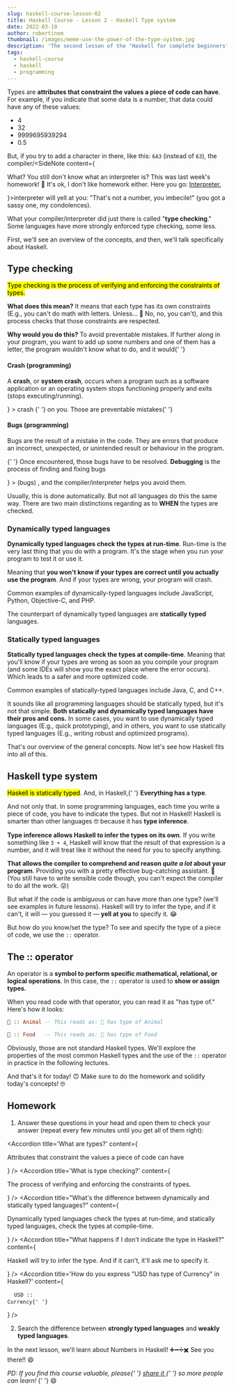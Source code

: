 ```yaml
---
slug: haskell-course-lesson-02
title: Haskell Course - Lesson 2 - Haskell Type system
date: 2022-03-10
author: robertinom
thumbnail: /images/meme-use-the-power-of-the-type-system.jpg
description: 'The second lesson of the "Haskell for complete beginners" course. The Haskell Type system.'
tags:
  - haskell-course
  - haskell
  - programming
---
```


Types are **attributes that constraint the values a piece of code can have**. For example, if you indicate that some data is a number, that data could have any of these values:

- 4
- 32
- 9999695939294
- 0.5

But, if you try to add a character in there, like this: `6A3` (instead of `63`), the compiler/<SideNote content={<p>What? You still don't know what an interpreter is? This was last week's homework! 🤣 It's ok, I don't like homework either. Here you go: <a href='https://en.wikipedia.org/wiki/Interpreter_(computing)' target='_blank'>Interpreter.</a></p>}>interpreter</SideNote> will yell at you: "That's not a number, you imbecile!" (you got a sassy one, my condolences).

What your compiler/interpreter did just there is called "**type checking**." Some languages have more strongly enforced type checking, some less.

First, we'll see an overview of the concepts, and then, we'll talk specifically about Haskell.

## Type checking

<p>
  <mark>
    Type checking is the process of verifying and enforcing the constraints of
    types.
  </mark>
</p>

**What does this mean?** It means that each type has its own constraints (E.g., you can't do math with letters. Unless... 🤔 No, no, you can't), and this process checks that those constraints are respected.

<p>
  <b>Why would you do this?</b> To avoid preventable mistakes. If further along
  in your program, you want to add up some numbers and one of them has a letter,
  the program wouldn't know what to do, and it would{' '}
  <SideNote
    content={
      <div>
        <h4>Crash (programming)</h4>
        <p>
          A <b>crash</b>, or <b>system crash</b>, occurs when a program such as
          a software application or an operating system stops functioning
          properly and exits (stops executing/running).
        </p>
      </div>
    }
  >
    crash
  </SideNote>{' '}
  on you. Those are preventable mistakes{' '}
  <SideNote
    content={
      <div>
        <h4>Bugs (programming)</h4>
        <p>
          Bugs are the result of a mistake in the code. They are errors that
          produce an incorrect, unexpected, or unintended result or behaviour in
          the program.
        </p>
        <p>
          {' '}
          Once encountered, those bugs have to be resolved.
          <b>Debugging</b> is the process of finding and fixing bugs
        </p>
      </div>
    }
  >
    (bugs)
  </SideNote>
  , and the compiler/interpreter helps you avoid them.
</p>

Usually, this is done automatically. But not all languages do this the same way. There are two main distinctions regarding as to **WHEN** the types are checked.

### Dynamically typed languages

**Dynamically typed languages check the types at run-time**. Run-time is the very last thing that you do with a program. It's the stage when you run your program to test it or use it.

Meaning that **you won't know if your types are correct until you actually use the program**. And if your types are wrong, your program will crash.

Common examples of dynamically-typed languages include JavaScript, Python, Objective-C, and PHP.

The counterpart of dynamically typed languages are **statically typed** languages.

### Statically typed languages

**Statically typed languages check the types at compile-time**. Meaning that you'll know if your types are wrong as soon as you compile your program (and some IDEs will show you the exact place where the error occurs). Which leads to a safer and more optimized code.

Common examples of statically-typed languages include Java, C, and C++.

It sounds like all programming languages should be statically typed, but it's not that simple. **Both statically and dynamically typed languages have their pros and cons.** In some cases, you want to use dynamically typed languages (E.g., quick prototyping), and in others, you want to use statically typed languages (E.g., writing robust and optimized programs).

That's our overview of the general concepts. Now let's see how Haskell fits into all of this.

## Haskell type system

<p>
  <mark>Haskell is statically typed</mark>. And, in Haskell,{' '}
  <b>Everything has a type</b>.
</p>

<Giff url='https://giphy.com/embed/AO3giAtLPH4MIuugsB' />

And not only that. In some programming languages, each time you write a piece of code, you have to indicate the types. But not in Haskell! Haskell is smarter than other languages 🤓 because it has **type inference**.

**Type inference allows Haskell to infer the types on its own**. If you write something like `3 + 4`, Haskell will know that the result of that expression is a number, and it will treat like it without the need for you to specify anything.

**That allows the compiler to comprehend and reason _quite a lot_ about your program**. Providing you with a pretty effective bug-catching assistant. 💪
(You still have to write sensible code though, you can't expect the compiler to do all the work. 😜)

<Giff url='https://giphy.com/embed/3o7ZesJdQccI0sO3fy' />

But what if the code is ambiguous or can have more than one type? (we'll see examples in future lessons). Haskell will try to infer the type, and if it can't, it will — you guessed it — **yell at you** to specify it. 😂

But how do you know/set the type? To see and specify the type of a piece of code, we use the `::` operator.

## The :: operator

An operator is a **symbol to perform specific mathematical, relational, or logical operations**. In this case, the `::` operator is used to **show or assign types.**

When you read code with that operator, you can read it as "has type of."
Here's how it looks:

```hs
🐬 :: Animal -- This reads as: 🐬 has type of Animal

🥐 :: Food   -- This reads as: 🥐 has type of Food
```

Obviously, those are not standard Haskell types. We'll explore the properties of the most common Haskell types and the use of the `::` operator in practice in the following lectures.

And that's it for today! 🙃 Make sure to do the homework and solidify today's concepts! 🤓

## Homework

1. Answer these questions in your head and open them to check your answer (repeat every few minutes until you get all of them right):

<Accordion
  title='What are types?'
  content={
    <p>Attributes that constraint the values a piece of code can have</p>
  }
/>
<Accordion
  title='What is type checking?'
  content={
    <p>The process of verifying and enforcing the constraints of types.</p>
  }
/>
<Accordion
  title="What's the difference between dynamically and statically typed languages?"
  content={
    <p>
      Dynamically typed languages check the types at run-time, and statically
      typed languages, check the types at compile-time.
    </p>
  }
/>
<Accordion
  title="What happens if I don't indicate the type in Haskell?"
  content={
    <p>
      Haskell will try to infer the type. And if it can't, it'll ask me to
      specify it.
    </p>
  }
/>
<Accordion
  title='How do you express "USD has type of Currency" in Haskell?'
  content={
    <pre>
      <code className='hljs language-hs'>
        USD :: <span className='hljs-type'>Currency</span>{' '}
      </code>
    </pre>
  }
/>

2. Search the difference between **strongly typed languages** and **weakly typed languages**.

In the next lesson, we'll learn about Numbers in Haskell! ➕➖➗✖️ See you there!! 😄

<p
  style={{
    backgroundColor: '#dbd6fb',
    padding: '0.5rem 1rem',
    borderRadius: '4px',
    color: '#733de4',
  }}
>
  <i>
    PD: If you find this course valuable, please{' '}
    <a
      href='https://twitter.com/share?url=https://robertinom.com/posts/haskell-course-lesson-0'
      target='_blank'
    >
      share it
    </a>{' '}
    so more people can learn!
  </i>{' '}
  😄
</p>

<LessonNavigationButtons nextLesson='haskell-course-lesson-03' />

